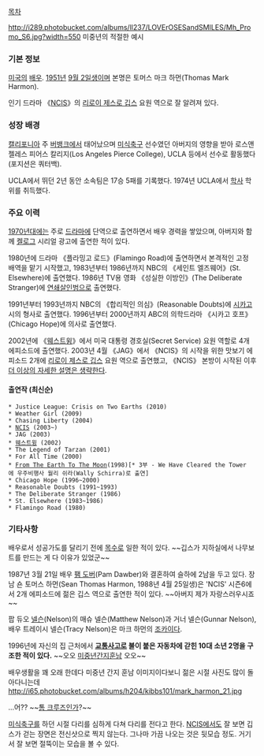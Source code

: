 [[목차]]

http://i289.photobucket.com/albums/ll237/LOVErOSESandSMILES/Mh_Promo_S6.jpg?width=550
미중년의 적절한 예시

=== 기본 정보 ===
[[미국]]의 [[배우]]. [[1951년]] [[9월 2일]]생이며 본명은 토머스 마크 하먼(Thomas Mark Harmon).

인기 드라마 《[[NCIS]]》의 [[리로이 제스로 깁스]] 요원 역으로 잘 알려져 있다.

=== 성장 배경 ===
[[캘리포니아]] 주 [[버뱅크]]에서 태어났으며 [[미식축구]] 선수였던 아버지의 영향을 받아 로스앤젤레스 피어스 칼리지(Los Angeles Pierce College), UCLA 등에서 선수로 활동했다(포지션은 쿼터백). 

UCLA에서 뛰던 2년 동안 소속팀은 17승 5패를 기록했다. 1974년 UCLA에서 [[학사]] 학위를 취득했다.

=== 주요 이력 ===
[[1970년대]]에는 주로 [[드라마]]에 단역으로 출연하면서 배우 경력을 쌓았으며, 아버지와 함께 [[켈로그]] 시리얼 광고에 출연한 적이 있다.

1980년에 드라마 《플라밍고 로드》(Flamingo Road)에 출연하면서 본격적인 고정 배역을 맡기 시작했고, 1983년부터 1986년까지 NBC의 《세인트 엘즈웨어》(St. Elsewhere)에 출연했다.
1986년 TV용 영화 《성실한 이방인》(The Deliberate Stranger)에 [[연쇄살인범]]으로 출연했다.

1991년부터 1993년까지 NBC의 《합리적인 의심》(Reasonable Doubts)에 [[시카고]] 시의 형사로 출연했다. 1996년부터 2000년까지 ABC의 의학드라마 《시카고 호프》(Chicago Hope)에 의사로 출연했다.

2002년에 《[[웨스트윙]]》에서 미국 대통령 경호실(Secret Service) 요원 역할로 4개 에피소드에 출연했다. 2003년 4월 《JAG》에서 《NCIS》의 시작을 위한 맛보기 에피소드 2개에 [[리로이 제스로 깁스]] 요원 역으로 출연했고, 《NCIS》 본방이 시작된 이후 [[더 이상의 자세한 설명은 생략한다]].

==== 출연작 (최신순) ====
 * Justice League: Crisis on Two Earths (2010)
 * Weather Girl (2009)
 * Chasing Liberty (2004)
 * [[NCIS]] (2003~)
 * JAG (2003)
 * [[웨스트윙]] (2002)
 * The Legend of Tarzan (2001)
 * For All Time (2000)
 * [[지구에서 달까지|From The Earth To The Moon]](1998)[* 3부 - We Have Cleared the Tower에 우주비행사 월리 쉬라(Wally Schirra)로 출연]
 * Chicago Hope (1996~2000)
 * Reasonable Doubts (1991~1993)
 * The Deliberate Stranger (1986)
 * St. Elsewhere (1983~1986)
 * Flamingo Road (1980)

=== 기타사항 ===
배우로서 성공가도를 달리기 전에 [[목수]]로 일한 적이 있다. ~~깁스가 지하실에서 나무보트를 만드는 게 다 이유가 있었군~~

1987년 3월 21일 배우 [[팸 도버]](Pam Dawber)와 결혼하여 슬하에 2남을 두고 있다. 장남 숀 토머스 하먼(Sean Thomas Harmon, 1988년 4월 25일생)은 'NCIS' 시즌6에서 2개 에피소드에 젊은 깁스 역으로 출연한 적이 있다. ~~아버지 제가 자랑스러우시죠~~

팝 듀오 [[넬슨]](Nelson)의 매슈 넬슨(Matthew Nelson)과 거너 넬슨(Gunnar Nelson), 배우 트레이시 넬슨(Tracy Nelson)은 마크 하먼의 [[조카]]이다.

1996년에 자신의 집 근처에서 '''[[교통사고]]로 불이 붙은 자동차에 갇힌 10대 소년 2명을 구조한 적이 있다.''' ~~오오 [[미중년]][[간지]][[훈남]] 오오~~

배우생활을 꽤 오래 한데다 미중년 간지 훈남 이미지이다보니 젊은 시절 사진도 많이 돌아다니는데
http://i65.photobucket.com/albums/h204/kibbs101/mark_harmon_21.jpg

...어?? ~~[[톰 크루즈]]인가?~~

[[미식축구]]를 하던 시절 다리를 심하게 다쳐 다리를 전다고 한다. [[NCIS]]에서도 잘 보면 깁스가 걷는 장면은 전신샷으로 찍지 않는다. 그나마 가끔 나오는 것은 뒷모습 정도. 거기서 잘 보면 절뚝이는 모습을 볼 수 있다.
